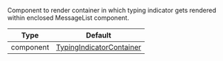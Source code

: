 Component to render container in which typing indicator gets rendered within enclosed MessageList component.

| Type      | Default                                                                                                                                                     |
| --------- | ----------------------------------------------------------------------------------------------------------------------------------------------------------- |
| component | [TypingIndicatorContainer](https://github.com/GetStream/stream-chat-react-native/blob/main/package/src/components/MessageList/TypingIndicatorContainer.tsx) |
